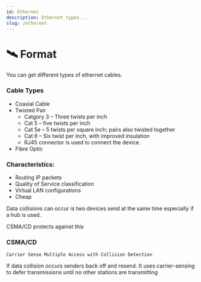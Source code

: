 ```yaml
---
id: Ethernet
description: Ethernet types...
slug: /ethernet
---
```


# 🛰️ Format


You can get different types of ethernet cables.

### Cable Types

- Coaxial Cable  
- Twisted Pair  
    - Catgory 3 – Three twists per inch 
    - Cat 5 – five twists per inch 
    - Cat 5e – 5 twists per square inch; pairs also twisted together 
    - Cat 6 – Six twist per inch, with improved insulation 
    - RJ45 connector is used to connect the device.  
- Fibre Optic 

### Characteristics: 

- Routing IP packets 
- Quality of Service classification 
- Virtual LAN configurations 
- Cheap 


Data collisions can occur is two devices send at the same time especially if a hub is used.  


CSMA/CD protects against this 

 

### CSMA/CD 

`Carrier Sense Multiple Access with Collision Detection`


If data collision occurs senders back off and resend. It uses carrier-sensing to defer transmissions until no other stations are transmitting 